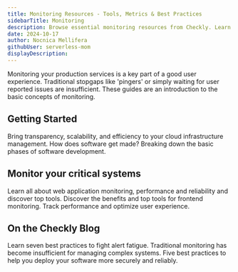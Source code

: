 ```yaml
---
title: Monitoring Resources - Tools, Metrics & Best Practices
sidebarTitle: Monitoring 
description: Browse essential monitoring resources from Checkly. Learn key metrics, performance tools, and best practices to optimize your systems and user experience.
date: 2024-10-17
author: Nocnica Mellifera
githubUser: serverless-mom
displayDescription:
---
```

Monitoring your production services is a key part of a good user experience. Traditional stopgaps like 'pingers' or simply waiting for user reported issues are insufficient. These guides are an introduction to the basic concepts of monitoring.

## Getting Started

<CardGroup cols={2}>
  <Card
    title="What is Monitoring as Code?"
    href="/learn/monitoring/monitoring-as-code/"
  >
    Bring transparency, scalability, and efficiency to your cloud infrastructure management.
  </Card>
  <Card
    title="The Phases of the SDLC"
    href="/learn/monitoring/intro-to-sdlc/"
  >
    How does software get made? Breaking down the basic phases of software development.
  </Card>
</CardGroup>


## Monitor your critical systems

<CardGroup cols={2}>
  <Card
    title="Web Application Monitoring"
    href="/learn/monitoring/web-application-monitoring/"
  >
    Learn all about web application monitoring, performance and reliability and discover top tools.
  </Card>
  <Card
    title="Frontend Monitoring"
    href="/learn/monitoring/frontend-monitoring/"
  >
    Discover the benefits and top tools for frontend monitoring. Track performance and optimize user experience.
  </Card>
</CardGroup>

## On the Checkly Blog

<CardGroup cols={3}>
  <Card
    title="How to Fight Alert Fatigue with Synthetic Monitoring"
    href="https://www.checklyhq.com/blog/alert-fatigue/"
  >
    Learn seven best practices to fight alert fatigue.
  </Card>
  <Card
    title="Observability as Code Explained"
    href="https://www.checklyhq.com/blog/observability-as-code/"
  >
    Traditional monitoring has become insufficient for managing complex systems.
  </Card>
  <Card
    title="Software Deployment Best Practices for Modern Engineering Teams"
    href="https://www.checklyhq.com/blog/software-deployment-best-practices/"
  >
    Five best practices to help you deploy your software more securely and reliably.
  </Card>
</CardGroup>
